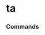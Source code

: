 # ta




### Commands
<ul className="grid grid-cols-1 md:grid-cols-2 lg:grid-cols-3 xl:grid-cols-4 gap-4 -ml-6">
<ReferenceCard
    title="Recom"
    description="Get tradingview recommendation based on technical indicators"
    url="/sdk/reference/stocks/ta/recom"
    command
/>
<ReferenceCard
    title="Summary"
    description="Get technical summary report provided by FinBrain's API"
    url="/sdk/reference/stocks/ta/summary"
    command
/>
</ul>
